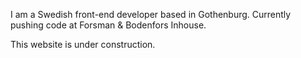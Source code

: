 I am a Swedish front-end developer based in Gothenburg. Currently pushing code at Forsman & Bodenfors Inhouse.

This website is under construction.

